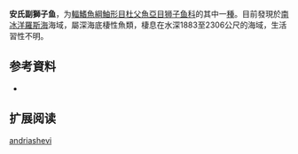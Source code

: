 {{Speciesbox
| name = 安氏副獅子魚
| status = NE
| status_system = 
| image = 
| genus = Paraliparis
| species = andriashevi
| authority = [[Stein_&_Tompkins|Stein & Tompkins]],  1989
| synonyms = 
}}

'''安氏副獅子鱼'''，为[[輻鰭魚綱|輻鰭魚綱]][[鮋形目|鮋形目]][[杜父魚亞目|杜父魚亞目]][[狮子鱼科|狮子鱼科]]的其中一[[種|種]]。目前發現於[[南冰洋|南冰洋]][[羅斯海|羅斯海]]海域，屬深海底棲性魚類，棲息在水深1883至2306公尺的海域，生活習性不明。

== 参考資料 ==
*{{FishBase_species|genus=Paraliparis|species=andriashevi|year=2011|month=12}}

== 扩展阅读 ==
{{refbegin}}
{{wikispecies-inline|Paraliparis andriashevi|安氏副獅子魚}}
{{refend}}
{{Taxonbar|from=Q2142437}}

[[Category:副獅子魚属|andriashevi]]


{{鮋形目小作品}}